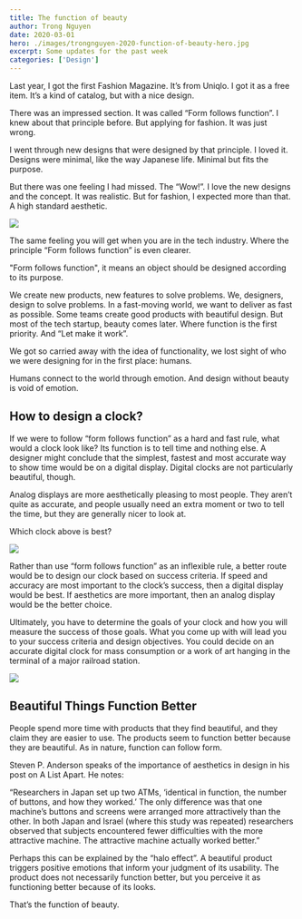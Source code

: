 ```yaml
---
title: The function of beauty
author: Trong Nguyen
date: 2020-03-01
hero: ./images/trongnguyen-2020-function-of-beauty-hero.jpg
excerpt: Some updates for the past week
categories: ['Design']
---
```


Last year, I got the first Fashion Magazine. It’s from Uniqlo. I got it as a free item. It’s a kind of catalog, but with a nice design.

There was an impressed section. It was called “Form follows function”. I knew about that principle before. But applying for fashion. It was just wrong.

I went through new designs that were designed by that principle. I loved it. Designs were minimal, like the way Japanese life. Minimal but fits the purpose.

But there was one feeling I had missed. The “Wow!”. I love the new designs and the concept. It was realistic. But for fashion, I expected more than that. A high standard aesthetic.

<div class="Image__Small">
  <img src="./images/trongnguyen-2020-function-of-beauty-1.jpg" />
</div>

The same feeling you will get when you are in the tech industry. Where the principle “Form follows function” is even clearer.

"Form follows function", it means an object should be designed according to its purpose.

We create new products, new features to solve problems. We, designers, design to solve problems. In a fast-moving world, we want to deliver as fast as possible. Some teams create good products with beautiful design. But most of the tech startup, beauty comes later. Where function is the first priority. And “Let make it work”.

We got so carried away with the idea of functionality, we lost sight of who we were designing for in the first place: humans.

Humans connect to the world through emotion. And design without beauty is void of emotion.

## How to design a clock?
If we were to follow “form follows function” as a hard and fast rule, what would a clock look like? Its function is to tell time and nothing else. A designer might conclude that the simplest, fastest and most accurate way to show time would be on a digital display. Digital clocks are not particularly beautiful, though.

Analog displays are more aesthetically pleasing to most people. They aren’t quite as accurate, and people usually need an extra moment or two to tell the time, but they are generally nicer to look at.

Which clock above is best?

<div class="Image__Small">
  <img src="./images/trongnguyen-2020-function-of-beauty-2.jpg" />
</div>

Rather than use “form follows function” as an inflexible rule, a better route would be to design our clock based on success criteria. If speed and accuracy are most important to the clock’s success, then a digital display would be best. If aesthetics are more important, then an analog display would be the better choice.

Ultimately, you have to determine the goals of your clock and how you will measure the success of those goals. What you come up with will lead you to your success criteria and design objectives. You could decide on an accurate digital clock for mass consumption or a work of art hanging in the terminal of a major railroad station.

<div class="Image__Large">
  <img src="./images/trongnguyen-2020-function-of-beauty-3.jpg" />
</div>

## Beautiful Things Function Better
People spend more time with products that they find beautiful, and they claim they are easier to use. The products seem to function better because they are beautiful. As in nature, function can follow form.

Steven P. Anderson speaks of the importance of aesthetics in design in his post on A List Apart. He notes:

“Researchers in Japan set up two ATMs, ‘identical in function, the number of buttons, and how they worked.’ The only difference was that one machine’s buttons and screens were arranged more attractively than the other. In both Japan and Israel (where this study was repeated) researchers observed that subjects encountered fewer difficulties with the more attractive machine. The attractive machine actually worked better.”  

Perhaps this can be explained by the “halo effect”. A beautiful product triggers positive emotions that inform your judgment of its usability. The product does not necessarily function better, but you perceive it as functioning better because of its looks.

That’s the function of beauty.
